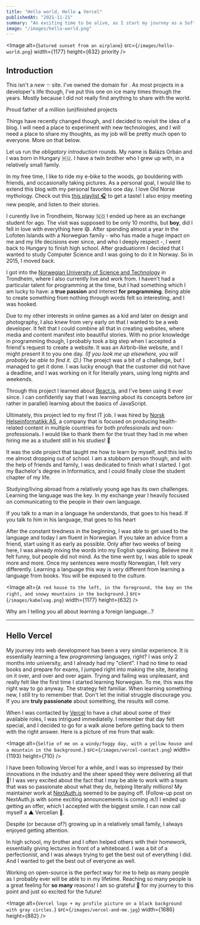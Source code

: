 ```yaml
---
title: "Hello world, Hello ▲ Vercel"
publishedAt: "2021-11-21"
summary: "An exciting time to be alive, as I start my journey as a Software Engineer at the Next.js team"
image: "/images/hello-world.png"
---
```


<Image
  alt={`Satured sunset from an airplane`}
  src={`/images/hello-world.png`}
  width={1177}
  height={632}
  priority
/>

## Introduction

This isn't a _new <Emoji label="sparkles">✨</Emoji>_ site. I've owned the domain for <Since from="2015-09-13"/>. As most projects in a developer's life though, I've put this one on ice many times through the years. Mostly because I did not really find anything to share with the world.

<Quote author="Kent Are Torvik" link="https://twitter.com/kentaretorvik">
  Proud father of a million (un)finished projects
</Quote>

Things have recently changed though, and I decided to revisit the idea of a blog. I will need a place to experiment with new technologies, and I will need a place to share my thoughts, as my job will be pretty much open to everyone. More on that below.

Let us run the _obligatory introduction_ rounds. My name is Balázs Orbán and I was born in Hungary <Emoji label="Hungarian flag">🇭🇺</Emoji>. I have a twin brother who I grew up with, in a relatively small family.

In my free time, I like to ride my e-bike to the woods, go bouldering with friends, and occasionally taking pictures. As a personal goal, I would like to extend this blog with my personal favorites one day. I love Old Norse mythology. Check out this [this playlist <Emoji label="Headphone">🎧️</Emoji>](https://open.spotify.com/playlist/4UyHaNVBQFY89JuyHwjQcq?si=f2bd29c306984c72) to get a taste! I also enjoy meeting new people, and listen to their stories.

I curently live in Trondheim, Norway <Emoji label="Norwegian flag">🇳🇴</Emoji> I ended up here as an exchange student for <Since from="2013-08-16"/> ago. The visit was supposed to be only 10 months, but **boy**, did I fell in love with everything here <Emoji label="Grinning face, with smiling eyes">😄</Emoji>. After spending almost a year in the Lofoten Islands with a Norwegian family - who has made a huge impact on me and my life decisions ever since, and who I deeply respect -, I went back to Hungary to finish high school. After graduationm I decided that I wanted to study Computer Science and I was going to do it in Norway. So in 2015, I moved back.

I got into the [Norwegian University of Science and Technology](https://ntnu.edu) in Trondheim, where I also currently live and work from. I haven't had a particular talent for programming at the time, but I had something which I am lucky to have: a **true passion** and interest **for programming**. Being able to create something from nothing through words felt so interesting, and I was hooked.

Due to my other interests in online games as a kid and later on design and photography, I also knew from very early on that I wanted to be a web developer. It felt that I could combine all that in creating websites, where media and content manifest into beautiful stories. With no prior knowledge in programming though, I probably took a big step when I accepted a friend's request to create a website. It was an Airbnb-like website, and I might present it to you one day. _(If you look me up elsewhere, you will probably be able to find it. <Emoji label="Winking face">😉</Emoji>.)_ The proejct was a bit of a challenge, but I managed to get it done. I was lucky enough that the customer did not have a deadline, and I was working on it for literally years, using long nights and weekends.

Through this project I learned about [React.js](https://reactjs.org), and I've been using it ever since. I can confidently say that I was learning about its concepts before (or rather in parallel) learning about the basics of JavaScript.

Ultimately, this project led to my first IT job. I was hired by [Norsk Helseinformatikk AS](https://www.nhi.no), a company that is focused on producing health-related content in multiple countries for both professionals and non-professionals. I would like to thank them for the trust they had in me when hiring me as a student still in his studies! <Emoji label="pray">🙏</Emoji>

It was the side project that taught me how to learn by myself, and this led to me almost dropping out of school. I am a stubborn person though, and with the help of friends and family, I was dedicated to finish what I started. I got my Bachelor's degree in Informatics, and I could finally close the student chapter of my life.

Studying/living abroad from a relatively young age has its own challenges. Learning the language was the key. In my exchange year I heavily focused on communicating to the people in their own language.

<Quote author="Nelson Mandela">
  If you talk to a man in a language he understands, that goes to his head. If
  you talk to him in his language, that goes to his heart
</Quote>

After the constant tiredness in the beginning, I was able to get used to the language and today I am fluent in Norwegian. If you take an advice from a friend, start using it as early as possible. Only after two weeks of being here, I was already mixing the words into my English speaking. Believe me it felt funny, but people did not mind. As the time went by, I was able to speak more and more. Once my sentences were mostly Norwegian, I felt very differently. Learning a language this way is very different from learning a language from books. You will be exposed to the culture.

<Image
  alt={`A red house to the left, in the foreground, the bay on the right, and snowy mountains in the background.`}
  src={`/images/kabelvag.png`}
  width={1177}
  height={632}
/>

Why am I telling you all about learning a foreign language...?

---

## Hello Vercel

My journey into web development has been a very similar experience. It is essentially learning a few _programming_ languages, right? I was only 2 months into university, and I already had my "client". I had no time to read books and prepare for exams, I jumped right into making the site, iterating on it over, and over and over again. Trying and failing was unpleasant, and really felt like the first time I started learning Norwegian. To me, this was the right way to go anyway. The strategy felt familiar. When learning something new, I still try to remember that. Don't let the initial struggle discourage you. If you are **truly passionate** about something, the results will come.

When I was contacted by [Vercel](https://vercel.com) to have a chat about some of their available roles, I was intrigued immediatelly. I remember that day felt special, and I decided to go for a walk alone before getting back to them with the right answer. Here is a picture of me from that walk:

<Image
  alt={`Selfie of me on a windy/foggy day, with a yellow house and a mountain in the background.`}
  src={`/images/vercel-contact.png`}
  width={1193}
  height={710}
/>

I have been following Vercel for a while, and I was so impressed by their innovations in the industry and the sheer speed they were delivering all that <Emoji label="Rocket">🚀</Emoji>! I was very excited about the fact that I may be able to work with a team that was so passionate about what they do, helping literally millions! My maintainer work at [NextAuth.js](https://next-auth.js.org) seemed to be paying off. (Follow-up post on NextAuth.js with some exciting announcements is coming <Emoji label="soon">🔜</Emoji>!) I ended up getting an offer, which I accepted with the biggest smile. I can now call myself a ▲ Vercelian <Emoji label="Partying face">🥳</Emoji>.

Despite (or because of?) growing up in a relatively small family, I always enjoyed getting attention.

In high school, my brother and I often helped others with their homework, essentially giving lectures in front of a whiteboard. I was a bit of a perfectionist, and I was always trying to get the best out of everything I did. And I wanted to get the best out of everyone as well.

Working on open-source is the perfect way for me to help as many people as I probably ever will be able to in my lifetime. Reaching so many people is a great feeling for **so many** reasons! I am so grateful <Emoji label="raising hands">🙌</Emoji> for my journey to this point and just so excited for the future!

<Image
  alt={`Vercel logo + my profile picture on a black background with gray circles.`}
  src={`/images/vercel-and-me.jpg`}
  width={1686}
  height={882}
/>
